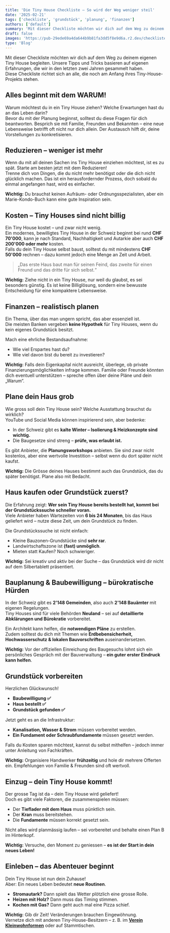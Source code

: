 ```yaml
---
title: 'Die Tiny House Checkliste – So wird der Weg weniger steil'
date: '2025-02-21'
tags: ['checkliste', 'grundstück', 'planung', 'finanzen']
authors: ['default']
summary: 'Mit dieser Checkliste möchten wir dich auf dem Weg zu deinem eigenen Tiny House begleiten. Unsere Tipps und Tricks basieren auf eigenen Erfahrungen, die wir in den letzten zwei Jahren gesammelt haben.'
draft: false
images: 'https://pub-29ede69a4da644b9b81fa3dd5f8e9d6a.r2.dev/checkliste.webp'
type: 'Blog'
---
```


Mit dieser Checkliste möchten wir dich auf dem Weg zu deinem eigenen Tiny House begleiten. Unsere Tipps und Tricks basieren auf eigenen Erfahrungen, die wir in den letzten zwei Jahren gesammelt haben.  
Diese Checkliste richtet sich an alle, die noch am Anfang ihres Tiny-House-Projekts stehen.

## Alles beginnt mit dem **WARUM**!

Warum möchtest du in ein Tiny House ziehen? Welche Erwartungen hast du an das Leben darin?  
Bevor du mit der Planung beginnst, solltest du diese Fragen für dich beantworten. Besprich sie mit Familie, Freunden und Bekannten – eine neue Lebensweise betrifft oft nicht nur dich allein. Der Austausch hilft dir, deine Vorstellungen zu konkretisieren.

## **Reduzieren – weniger ist mehr**

Wenn du mit all deinen Sachen ins Tiny House einziehen möchtest, ist es zu spät. Starte am besten jetzt mit dem Reduzieren!  
Trenne dich von Dingen, die du nicht mehr benötigst oder die dich nicht glücklich machen. Das ist ein herausfordernder Prozess, doch sobald du einmal angefangen hast, wird es einfacher.

**Wichtig:** Du brauchst keinen Aufräum- oder Ordnungsspezialisten, aber ein Marie-Kondo-Buch kann eine gute Inspiration sein.

## **Kosten – Tiny Houses sind nicht billig**

Ein Tiny House kostet – und zwar nicht wenig.  
Ein modernes, bewilligtes Tiny House in der Schweiz beginnt bei rund **CHF 70'000**, kann je nach Standard, Nachhaltigkeit und Autarkie aber auch **CHF 200'000 oder mehr** kosten.  
Falls du dein Tiny House selbst baust, solltest du mit mindestens **CHF 50'000** rechnen – dazu kommt jedoch eine Menge an Zeit und Arbeit.

> „Das erste Haus baut man für seinen Feind, das zweite für einen Freund und das dritte für sich selbst.“

**Wichtig:** Ziehe nicht in ein Tiny House, nur weil du glaubst, es sei besonders günstig. Es ist keine Billiglösung, sondern eine bewusste Entscheidung für eine kompaktere Lebensweise.

## **Finanzen – realistisch planen**

Ein Thema, über das man ungern spricht, das aber essenziell ist.  
Die meisten Banken vergeben **keine Hypothek** für Tiny Houses, wenn du kein eigenes Grundstück besitzt.

Mach eine ehrliche Bestandsaufnahme:

- Wie viel Erspartes hast du?
- Wie viel davon bist du bereit zu investieren?

**Wichtig:** Falls dein Eigenkapital nicht ausreicht, überlege, ob private Finanzierungsmöglichkeiten infrage kommen. Familie oder Freunde könnten dich eventuell unterstützen – spreche offen über deine Pläne und dein „Warum“.

## **Plane dein Haus grob**

Wie gross soll dein Tiny House sein? Welche Ausstattung brauchst du wirklich?  
YouTube und Social Media können inspirierend sein, aber bedenke:

- In der Schweiz gibt es **kalte Winter – Isolierung & Heizkonzepte sind wichtig.**
- Die Baugesetze sind streng – **prüfe, was erlaubt ist.**

Es gibt Anbieter, die **Planungsworkshops** anbieten. Sie sind zwar nicht kostenlos, aber eine wertvolle Investition – selbst wenn du dort später nicht kaufst.

**Wichtig:** Die Grösse deines Hauses bestimmt auch das Grundstück, das du später benötigst. Plane also mit Bedacht.

## **Haus kaufen oder Grundstück zuerst?**

Die Erfahrung zeigt: **Wer sein Tiny House bereits bestellt hat, kommt bei der Grundstückssuche schneller voran.**  
Viele Anbieter haben Wartezeiten von **6 bis 24 Monaten**, bis das Haus geliefert wird – nutze diese Zeit, um dein Grundstück zu finden.

Die Grundstückssuche ist nicht einfach:

- Kleine Bauzonen-Grundstücke sind **sehr rar**.
- Landwirtschaftszone ist **(fast) unmöglich**.
- Mieten statt Kaufen? Noch schwieriger.

**Wichtig:** Sei kreativ und aktiv bei der Suche – das Grundstück wird dir nicht auf dem Silbertablett präsentiert.

## **Bauplanung & Baubewilligung – bürokratische Hürden**

In der Schweiz gibt es **2'148 Gemeinden**, also auch **2'148 Bauämter** mit eigenen Regelungen.  
Tiny Houses sind für viele Behörden **Neuland** – sei auf **detaillierte Abklärungen und Bürokratie** vorbereitet.

Ein Architekt kann helfen, die **notwendigen Pläne** zu erstellen.  
Zudem solltest du dich mit Themen wie **Erdbebensicherheit, Hochwasserschutz & lokalen Bauvorschriften** auseinandersetzen.

**Wichtig:** Vor der offiziellen Einreichung des Baugesuchs lohnt sich ein persönliches Gespräch mit der Bauverwaltung – **ein guter erster Eindruck kann helfen**.

## **Grundstück vorbereiten**

Herzlichen Glückwunsch!

- **Baubewilligung ✅**
- **Haus bestellt ✅**
- **Grundstück gefunden ✅**

Jetzt geht es an die Infrastruktur:

- **Kanalisation, Wasser & Strom** müssen vorbereitet werden.
- **Ein Fundament oder Schraubfundamente** müssen gesetzt werden.

Falls du Kosten sparen möchtest, kannst du selbst mithelfen – jedoch immer unter Anleitung von Fachkräften.

**Wichtig:** Organisiere Handwerker **frühzeitig** und hole dir mehrere Offerten ein. Empfehlungen von Familie & Freunden sind oft wertvoll.

## **Einzug – dein Tiny House kommt!**

Der grosse Tag ist da – dein Tiny House wird geliefert!  
Doch es gibt viele Faktoren, die zusammenspielen müssen:

- Der **Tieflader mit dem Haus** muss pünktlich sein.
- Der **Kran** muss bereitstehen.
- Die **Fundamente** müssen korrekt gesetzt sein.

Nicht alles wird planmässig laufen – sei vorbereitet und behalte einen Plan B im Hinterkopf.

**Wichtig:** Versuche, den Moment zu geniessen – **es ist der Start in dein neues Leben!**

## **Einleben – das Abenteuer beginnt**

Dein Tiny House ist nun dein Zuhause!  
Aber: Ein neues Leben bedeutet **neue Routinen**.

- **Stromautark?** Dann spielt das Wetter plötzlich eine grosse Rolle.
- **Heizen mit Holz?** Dann muss das Timing stimmen.
- **Kochen mit Gas?** Dann geht auch mal eine Pizza schief.

**Wichtig:** Gib dir Zeit! Veränderungen brauchen Eingewöhnung.  
Vernetze dich mit anderen Tiny-House-Besitzern – z. B. im **[Verein Kleinwohnformen](https://www.kleinwohnformen.ch)** oder auf Stammtischen.
